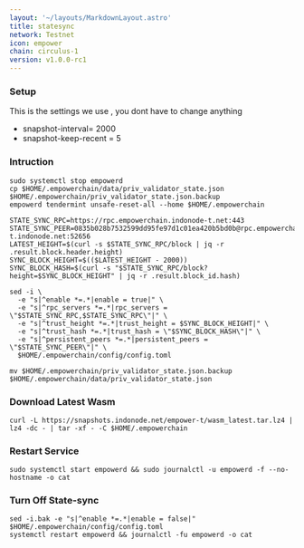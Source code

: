 ```yaml
---
layout: '~/layouts/MarkdownLayout.astro'
title: statesync
network: Testnet
icon: empower
chain: circulus-1
version: v1.0.0-rc1
---
```

### Setup
This is the settings we use , you dont have to change anything

- snapshot-interval= 2000
- snapshot-keep-recent = 5

### Intruction

```
sudo systemctl stop empowerd
cp $HOME/.empowerchain/data/priv_validator_state.json $HOME/.empowerchain/priv_validator_state.json.backup
empowerd tendermint unsafe-reset-all --home $HOME/.empowerchain

STATE_SYNC_RPC=https://rpc.empowerchain.indonode-t.net:443
STATE_SYNC_PEER=0835b028b7532599dd95fe97d1c01ea420b5bd0b@rpc.empowerchain-t.indonode.net:52656
LATEST_HEIGHT=$(curl -s $STATE_SYNC_RPC/block | jq -r .result.block.header.height)
SYNC_BLOCK_HEIGHT=$(($LATEST_HEIGHT - 2000))
SYNC_BLOCK_HASH=$(curl -s "$STATE_SYNC_RPC/block?height=$SYNC_BLOCK_HEIGHT" | jq -r .result.block_id.hash)

sed -i \
  -e "s|^enable *=.*|enable = true|" \
  -e "s|^rpc_servers *=.*|rpc_servers = \"$STATE_SYNC_RPC,$STATE_SYNC_RPC\"|" \
  -e "s|^trust_height *=.*|trust_height = $SYNC_BLOCK_HEIGHT|" \
  -e "s|^trust_hash *=.*|trust_hash = \"$SYNC_BLOCK_HASH\"|" \
  -e "s|^persistent_peers *=.*|persistent_peers = \"$STATE_SYNC_PEER\"|" \
  $HOME/.empowerchain/config/config.toml

mv $HOME/.empowerchain/priv_validator_state.json.backup $HOME/.empowerchain/data/priv_validator_state.json
```

### Download Latest Wasm
```
curl -L https://snapshots.indonode.net/empower-t/wasm_latest.tar.lz4 | lz4 -dc - | tar -xf - -C $HOME/.empowerchain
```

### Restart Service
```
sudo systemctl start empowerd && sudo journalctl -u empowerd -f --no-hostname -o cat
```

### Turn Off State-sync
```
sed -i.bak -e "s|^enable *=.*|enable = false|" $HOME/.empowerchain/config/config.toml
systemctl restart empowerd && journalctl -fu empowerd -o cat
```